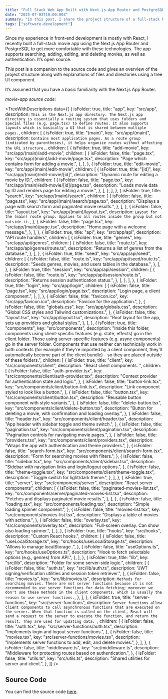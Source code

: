 ```yaml
---
title: "Full Stack Web App Built with Next.js App Router and PostgreSQL"
date: "2025-07-03T10:00:00Z"
summary: "In this post, I share the project structure of a full-stack Next.js web app with explanations of folders and files."
tags: ["software-development"]
---
```


Since my experience in front-end development is mostly with React, I recently built a full-stack movie app using the Next.js App Router
and PostgreSQL to get more comfortable with these technologies. The app supports searching, adding, editing, and
deleting movies, as well as authentication. It’s open source.

This post is a companion to the source code and gives an overview of the project structure along with explanations of files and directories using a tree UI component.

It’s assumed that you have a basic familiarity with the Next.js App Router.

_movie-app source code:_

<TreeWithDescriptions
  data={[
    {
      isFolder: true,
      title: "app",
      key: "src/app",
      description: `This is the Next.js app directory. The Next.js app directory is essentially a routing system that uses folders and special files (e.g. page.tsx) to define routes. It also supports layouts which is basically a UI that is shared between multiple pages.`,
      children: [
        {
          isFolder: true,
          title: "(main)",
          key: "src/app/(main)",
          description: `Contains most application pages. As a route group (indicated by parentheses), it helps organize routes without affecting the URL structure.`,
          children: [
            {
              isFolder: true,
              title: "add-movie",
              key: "src/app/(main)/add-movie",
              children: [
                {
                  isFolder: false,
                  title: "page.tsx",
                  key: "src/app/(main)/add-movie/page.tsx",
                  description: "Page which contains form for adding a movie.",
                },
              ],
            },
            {
              isFolder: true,
              title: "edit-movie",
              key: "src/app/(main)/edit-movie",
              children: [
                {
                  isFolder: true,
                  title: "[id]",
                  key: "src/app/(main)/edit-movie/[id]",
                  description: "Dynamic route for editing a movie by ID.",
                  children: [
                    {
                      isFolder: false,
                      title: "page.tsx",
                      key: "src/app/(main)/edit-movie/[id]/page.tsx",
                      description: "Loads movie data by ID and renders page for editing a movie.",
                    },
                  ],
                },
              ],
            },
            {
              isFolder: true,
              title: "search",
              key: "src/app/(main)/search",
              children: [
                {
                  isFolder: false,
                  title: "page.tsx",
                  key: "src/app/(main)/search/page.tsx",
                  description: "Displays a page with search form and paginated movie results.",
                },
              ],
            },
            {
              isFolder: false,
              title: "layout.tsx",
              key: "src/app/(main)/layout.tsx",
              description: `Layout for the (main) route group. Applies to all routes inside the group but not outside it.`,
            },
            {
              isFolder: false,
              title: "page.tsx",
              key: "src/app/(main)/page.tsx",
              description: "Home page with a welcome message.",
            },
          ],
        },
        {
          isFolder: true,
          title: "api",
          key: "src/app/api",
          description: "API route handlers",
          children: [
            {
              isFolder: true,
              title: "genres",
              key: "src/app/api/genres",
              children: [
                {
                  isFolder: false,
                  title: "route.ts",
                  key: "src/app/api/genres/route.ts",
                  description: "Returns a list of genres from the database.",
                },
              ],
            },
            {
              isFolder: true,
              title: "seed",
              key: "src/app/api/seed",
              children: [
                {
                  isFolder: false,
                  title: "route.ts",
                  key: "src/app/api/seed/route.ts",
                  description: "Seeds genres, movies, and users tables in the database.",
                },
              ],
            },
            {
              isFolder: true,
              title: "session",
              key: "src/app/api/session",
              children: [
                {
                  isFolder: false,
                  title: "route.ts",
                  key: "src/app/api/session/route.ts",
                  description: "Returns session authentication status.",
                },
              ],
            },
          ],
        },
        {
          isFolder: true,
          title: "login",
          key: "src/app/login",
          children: [
            {
              isFolder: false,
              title: "page.tsx",
              key: "src/app/login/page.tsx",
              description: "Login page, a client component.",
            },
          ],
        },
        {
          isFolder: false,
          title: "favicon.ico",
          key: "src/app/favicon.ico",
          description: "Favicon for the application.",
        },
        {
          isFolder: false,
          title: "globals.css",
          key: "src/app/globals.css",
          description: "Global CSS styles and Tailwind customizations.",
        },
        {
          isFolder: false,
          title: "layout.tsx",
          key: "src/app/layout.tsx",
          description: "Root layout for the app, sets up providers and global styles.",
        },
      ],
    },
    {
      isFolder: true,
      title: "components",
      key: "src/components",
      description:
        "Inside this folder, components using client-specific features (e.g. state, effects) go in the client folder. Those using server-specific features (e.g. async components) go in the server folder. Components that use neither can technically work in both contexts (for example if they're imported by a client component, they'll automatically become part of the client bundle) -  so they are placed outside of these folders.",
      children: [
        {
          isFolder: true,
          title: "client",
          key: "src/components/client",
          description: "React client components. ",
          children: [
            {
              isFolder: false,
              title: "auth-provider.tsx",
              key: "src/components/client/auth-provider.tsx",
              description: "Context provider for authentication state and logic.",
            },
            {
              isFolder: false,
              title: "button-link.tsx",
              key: "src/components/client/button-link.tsx",
              description: "Link component styled to look like a button.",
            },
            {
              isFolder: false,
              title: "button.tsx",
              key: "src/components/client/button.tsx",
              description: "Reusable button component with style variants.",
            },
            {
              isFolder: false,
              title: "delete-button.tsx",
              key: "src/components/client/delete-button.tsx",
              description: "Button for deleting a movie, with confirmation and loading overlay.",
            },
            {
              isFolder: false,
              title: "header.tsx",
              key: "src/components/client/header.tsx",
              description: "App header with sidebar toggle and theme switch.",
            },
            {
              isFolder: false,
              title: "pagination.tsx",
              key: "src/components/client/pagination.tsx",
              description: "Pagination controls for navigating movie pages.",
            },
            {
              isFolder: false,
              title: "providers.tsx",
              key: "src/components/client/providers.tsx",
              description: "Wraps the app with authentication and theme providers.",
            },
            {
              isFolder: false,
              title: "search-form.tsx",
              key: "src/components/client/search-form.tsx",
              description: "Form for searching movies with filters.",
            },
            {
              isFolder: false,
              title: "sidebar.tsx",
              key: "src/components/client/sidebar.tsx",
              description: "Sidebar with navigation links and login/logout options.",
            },
            {
              isFolder: false,
              title: "theme-toggle.tsx",
              key: "src/components/client/theme-toggle.tsx",
              description: "Toggle switch for light/dark theme.",
            },
          ],
        },
        {
          isFolder: true,
          title: "server",
          key: "src/components/server",
          description: "React server components",
          children: [
            {
              isFolder: false,
              title: "paginated-movies-list.tsx",
              key: "src/components/server/paginated-movies-list.tsx",
              description: "Fetches and displays paginated movie results.",
            },
          ],
        },
        {
          isFolder: false,
          title: "loading.tsx",
          key: "src/components/loading.tsx",
          description: "Simple loading spinner component.",
        },
        {
          isFolder: false,
          title: "movies-list.tsx",
          key: "src/components/movies-list.tsx",
          description: "Displays a table of movies with actions.",
        },
        {
          isFolder: false,
          title: "overlay.tsx",
          key: "src/components/overlay.tsx",
          description: "Full-screen overlay. Can show also loading spinner.",
        },
      ],
    },
    {
      isFolder: true,
      title: "hooks",
      key: "src/hooks",
      description: "Custom React hooks.",
      children: [
        {
          isFolder: false,
          title: "useLocalStorage.ts",
          key: "src/hooks/useLocalStorage.ts",
          description: "Allows to manage localStorage .",
        },
        {
          isFolder: false,
          title: "useOptions.ts",
          key: "src/hooks/useOptions.ts",
          description: "Hook to fetch selectable options (e.g., genres) from API.",
        },
      ],
    },
    {
      isFolder: true,
      title: "lib",
      key: "src/lib",
      description: "Folder for some server-side logic.",
      children: [
        {
          isFolder: false,
          title: "auth.ts",
          key: "src/lib/auth.ts",
          description: "JWT signing/verification utilities and session token retriever.",
        },
        {
          isFolder: false,
          title: "movies.ts",
          key: "src/lib/movies.ts",
          description: `Methods for searching movies. These are not server functions because it is not recommended to use server functions for data fetching; moreover
we don't use these methods in the client components, which is usually the reason to use server functions.`,
        },
      ],
    },
    {
      isFolder: true,
      title: "server-functions",
      key: "src/server-functions",
      description: `Server functions allow client components to call asynchronous functions that are executed on the server. When that function is called on the client, React will send a request to the server to execute the function, and return the result. They are used for updating data. `,
      children: [
        {
          isFolder: false,
          title: "auth.tsx",
          key: "src/server-functions/auth.tsx",
          description: "Implements login and logout server functions.",
        },
        {
          isFolder: false,
          title: "movies.tsx",
          key: "src/server-functions/movies.tsx",
          description: "Implements server functions to add, edit, and delete movies.",
        },
      ],
    },
    {
      isFolder: false,
      title: "middleware.ts",
      key: "src/middleware.ts",
      description: "Middleware for protecting routes based on authentication.",
    },
    {
      isFolder: false,
      title: "utils.ts",
      key: "src/utils.ts",
      description: "Shared utilities for server and client.",
    },
  ]}
/>

## Source Code

You can find the source code [here](https://github.com/gmoniava/movie-app).
